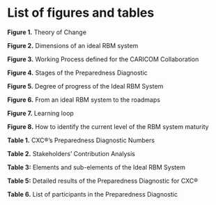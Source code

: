 # List of figures and tables {-}

**Figure 1.** Theory of Change

**Figure 2.** Dimensions of an ideal RBM system

**Figure 3.** Working Process defined for the CARICOM Collaboration

**Figure 4.** Stages of the Preparedness Diagnostic

**Figure 5.** Degree of progress of the Ideal RBM System

**Figure 6.** From an ideal RBM system to the roadmaps

**Figure 7.** Learning loop

**Figure 8.** How to identify the current level of the RBM system maturity

**Table 1.** CXC®’s Preparedness Diagnostic Numbers

**Table 2.** Stakeholders’ Contribution Analysis

**Table 3:** Elements and sub-elements of the Ideal RBM System

**Table 5:** Detailed results of the Preparedness Diagnostic for CXC®

**Table 6.** List of participants in the Preparedness Diagnostic

